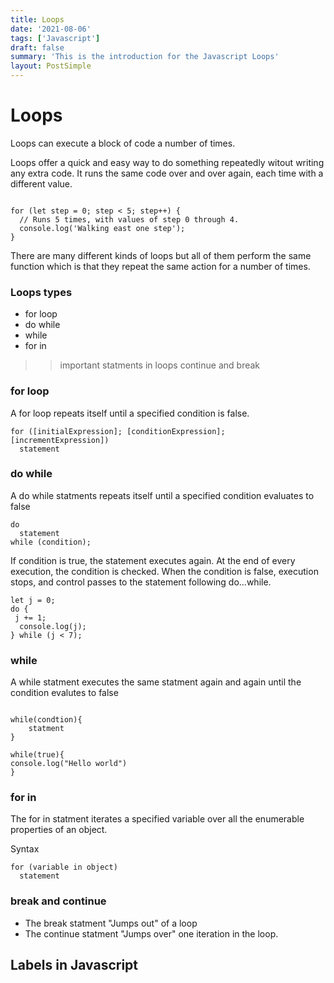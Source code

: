 ```yaml
---
title: Loops
date: '2021-08-06'
tags: ['Javascript']
draft: false
summary: 'This is the introduction for the Javascript Loops'
layout: PostSimple
---
```


# Loops

Loops can execute a block of code a number of times.

Loops offer a quick and easy way to do something repeatedly witout writing any extra code. It runs the same code over and over again, each time with a different value.

```JS

for (let step = 0; step < 5; step++) {
  // Runs 5 times, with values of step 0 through 4.
  console.log('Walking east one step');
}

```

There are many different kinds of loops but all of them perform the same function which is that they repeat the same action for a number of times.

### Loops types

- for loop
- do while
- while
- for in

> > important statments in loops continue and break

### for loop

A for loop repeats itself until a specified condition is false.

```JS
for ([initialExpression]; [conditionExpression]; [incrementExpression])
  statement
```

### do while

A do while statments repeats itself until a specified condition evaluates to false

```JS
do
  statement
while (condition);
```

If condition is true, the statement executes again. At the end of every execution, the condition is checked. When the condition is false, execution stops, and control passes to the statement following do...while.

```JS
let j = 0;
do {
 j += 1;
  console.log(j);
} while (j < 7);
```

### while

A while statment executes the same statment again and again until the condition evalutes to false

```JS

while(condtion){
    statment
}

```

```JS
while(true){
console.log("Hello world")
}

```

### for in

The for in statment iterates a specified variable over all the enumerable properties of an object.

Syntax

```JS
for (variable in object)
  statement
```

### break and continue

- The break statment "Jumps out" of a loop
- The continue statment "Jumps over" one iteration in the loop.

## Labels in Javascript
